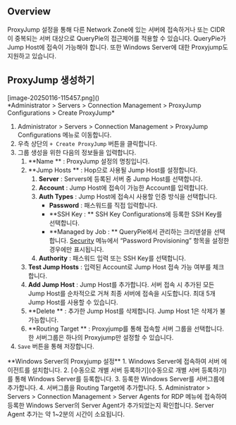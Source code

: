 
## Overview
ProxyJump 설정을 통해 다른 Network Zone에 있는 서버에 접속하거나 또는 CIDR이 중복되는 서버 대상으로 QueryPie의 접근제어를 적용할 수 있습니다. QueryPie가 Jump Host에 접속이 가능해야 합니다. 또한 Windows Server에 대한 Proxyjump도 지원하고 있습니다.



## ProxyJump 생성하기
<p align="center">
<div>[image-20250116-115457.png]()</div>
*Administrator &gt; Servers &gt; Connection Management &gt; ProxyJump Configurations &gt; Create ProxyJump*
</p>



1. Administrator &gt; Servers &gt; Connection Management &gt; ProxyJump Configurations 메뉴로 이동합니다.
2. 우측 상단의 `+ Create ProxyJump` 버튼을 클릭합니다.
3. 그룹 생성을 위한 다음의 정보들을 입력합니다.
    1. **Name ** : ProxyJump 설정의 명칭입니다.
    2. **Jump Hosts ** : Hop으로 사용될 Jump Host를 설정합니다.
        1. **Server**  : Servers에 등록된 서버 중 Jump Host를 선택합니다.
        2. **Account**  : Jump Host에 접속이 가능한 Account를 입력합니다.
        3. **Auth Types**  : Jump Host에 접속시 사용할 인증 방식을 선택합니다.
            * **Password**  : 패스워드를 직접 입력합니다.
            * **SSH Key : ** SSH Key Configurations에 등록한 SSH Key를 선택합니다.
            * **Managed by Job : ** QueryPie에서 관리하는 크리덴셜을 선택합니다. [Security](https://chequer.atlassian.net/wiki/spaces/QM/pages/544178422/Security#%EC%84%9C%EB%B2%84-%EC%BB%A4%EB%84%A5%EC%85%98-%EB%B3%B4%EC%95%88-%EC%84%A4%EC%A0%95) 메뉴에서 “Password Provisioning” 항목을 설정한 경우에만 표시됩니다.
        4. **Authority**  : 패스워드 입력 또는 SSH Key를 선택합니다.
    3. **Test Jump Hosts**  : 입력된 Account로 Jump Host 접속 가능 여부를 체크합니다.
    4. **Add Jump Host**  : Jump Host를 추가합니다. 서버 접속 시 추가된 모든 Jump Host를 순차적으로 거쳐 최종 서버에 접속을 시도합니다. 최대 5개 Jump Host를 사용할 수 있습니다.
    5. **Delete ** : 추가한 Jump Host를 삭제합니다. Jump Host 1은 삭제가 불가능합니다.
    6. **Routing Target ** : Proxyjump를 통해 접속할 서버 그룹을 선택합니다. 한 서버그룹은 하나의 Proxyjump만 설정할 수 있습니다.
4. `Save` 버튼을 통해 저장합니다.

<Callout type="info">
**Windows Server의 Proxyjump 설정** 
1. Windows Server에 접속하여 서버 에이전트를 설치합니다.
2. [수동으로 개별 서버 등록하기](수동으로 개별 서버 등록하기)를 통해 Windows Server를 등록합니다.
3. 등록한 Windows Server를 서버그룹에 추가합니다.
4. 서버그룹을 Routing Target에 추가합니다.
5. Administrator &gt; Servers &gt; Connection Management &gt; Server Agents for RDP 메뉴에 접속하여 등록한 Windows Server의 Server Agent가 추가되었는지 확인합니다. Server Agent 추가는 약 1~2분의 시간이 소요됩니다.
</Callout>
